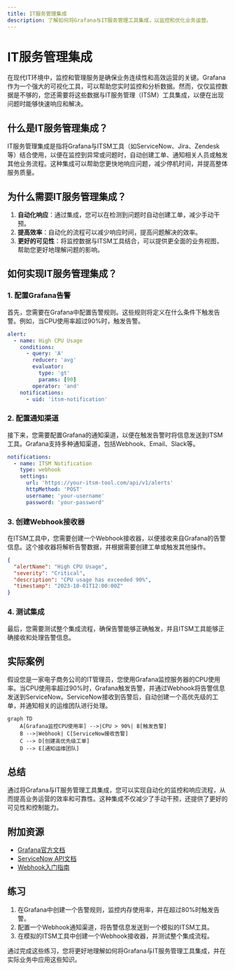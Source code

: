 ```yaml
---
title: IT服务管理集成
description: 了解如何将Grafana与IT服务管理工具集成，以监控和优化业务运营。
---
```


# IT服务管理集成

在现代IT环境中，监控和管理服务是确保业务连续性和高效运营的关键。Grafana作为一个强大的可视化工具，可以帮助您实时监控和分析数据。然而，仅仅监控数据是不够的，您还需要将这些数据与IT服务管理（ITSM）工具集成，以便在出现问题时能够快速响应和解决。

## 什么是IT服务管理集成？

IT服务管理集成是指将Grafana与ITSM工具（如ServiceNow、Jira、Zendesk等）结合使用，以便在监控到异常或问题时，自动创建工单、通知相关人员或触发其他业务流程。这种集成可以帮助您更快地响应问题，减少停机时间，并提高整体服务质量。

## 为什么需要IT服务管理集成？

1. **自动化响应**：通过集成，您可以在检测到问题时自动创建工单，减少手动干预。
2. **提高效率**：自动化的流程可以减少响应时间，提高问题解决的效率。
3. **更好的可见性**：将监控数据与ITSM工具结合，可以提供更全面的业务视图，帮助您更好地理解问题的影响。

## 如何实现IT服务管理集成？

### 1. 配置Grafana告警

首先，您需要在Grafana中配置告警规则。这些规则将定义在什么条件下触发告警。例如，当CPU使用率超过90%时，触发告警。

```yaml
alert:
  - name: High CPU Usage
    conditions:
      - query: 'A'
        reducer: 'avg'
        evaluator:
          type: 'gt'
          params: [90]
        operator: 'and'
    notifications:
      - uid: 'itsm-notification'
```

### 2. 配置通知渠道

接下来，您需要配置Grafana的通知渠道，以便在触发告警时将信息发送到ITSM工具。Grafana支持多种通知渠道，包括Webhook、Email、Slack等。

```yaml
notifications:
  - name: ITSM Notification
    type: webhook
    settings:
      url: 'https://your-itsm-tool.com/api/v1/alerts'
      httpMethod: 'POST'
      username: 'your-username'
      password: 'your-password'
```

### 3. 创建Webhook接收器

在ITSM工具中，您需要创建一个Webhook接收器，以便接收来自Grafana的告警信息。这个接收器将解析告警数据，并根据需要创建工单或触发其他操作。

```json
{
  "alertName": "High CPU Usage",
  "severity": "Critical",
  "description": "CPU usage has exceeded 90%",
  "timestamp": "2023-10-01T12:00:00Z"
}
```

### 4. 测试集成

最后，您需要测试整个集成流程，确保告警能够正确触发，并且ITSM工具能够正确接收和处理告警信息。

## 实际案例

假设您是一家电子商务公司的IT管理员，您使用Grafana监控服务器的CPU使用率。当CPU使用率超过90%时，Grafana触发告警，并通过Webhook将告警信息发送到ServiceNow。ServiceNow接收到告警后，自动创建一个高优先级的工单，并通知相关的运维团队进行处理。

```mermaid
graph TD
    A[Grafana监控CPU使用率] -->|CPU > 90%| B[触发告警]
    B -->|Webhook| C[ServiceNow接收告警]
    C --> D[创建高优先级工单]
    D --> E[通知运维团队]
```

## 总结

通过将Grafana与IT服务管理工具集成，您可以实现自动化的监控和响应流程，从而提高业务运营的效率和可靠性。这种集成不仅减少了手动干预，还提供了更好的可见性和控制能力。

## 附加资源

- [Grafana官方文档](https://grafana.com/docs/)
- [ServiceNow API文档](https://developer.servicenow.com/)
- [Webhook入门指南](https://webhook.site/)

## 练习

1. 在Grafana中创建一个告警规则，监控内存使用率，并在超过80%时触发告警。
2. 配置一个Webhook通知渠道，将告警信息发送到一个模拟的ITSM工具。
3. 在模拟的ITSM工具中创建一个Webhook接收器，并测试整个集成流程。

通过完成这些练习，您将更好地理解如何将Grafana与IT服务管理工具集成，并在实际业务中应用这些知识。